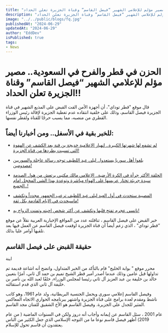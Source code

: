 ```yaml
---
title: "الحزن في قطر والفرح في السعودية.. مصير مؤلم للإعلامي الشهير “فيصل القاسم” وقناة الجزيرة تعلن الحداد!!"
description: "الحزن في قطر والفرح في السعودية.. مصير مؤلم للإعلامي الشهير “فيصل القاسم” وقناة الجزيرة تعلن الحداد!!"
image: "../../public/blogs/fq.jpg"
publishedAt: "2024-06-29"
updatedAt: "2024-06-29"
author: "EddDev"
isPublished: true
tags:
- News
---
```


# الحزن في قطر والفرح في السعودية.. مصير مؤلم للإعلامي الشهير “فيصل القاسم” وقناة الجزيرة تعلن الحداد!!

قال موقع "قطر توداي"، أن أجهزة الأمن القت القبض على المذيع الشهير في قناة الجزيرة فيصل القاسم، وذلك على خلفية انتقاده عدم تغطية الجزيرة لإقالة رئيس الوزراء القطري من منصبه، مما يسبب حرجًا للقناة ولقطر نفسها.

## للخبر بقية في الأسفل.. ومن أخبارنا أيضاً:

- [لم تشفع لها شهرتها الكبيرة.. اڼهيار الاعلامية خديجة بن قنة بعد الكشف عن الهفوة التي تسببت بطردها من قناة الجزيرة!](https://techhubtalks.pro/blogs/khadija-ben-qenna-a-journey-of-triumphs-and-challenges)

- [بلغوا أهل سوريا يستعدوا.. ليلى عبد اللطيف توجه رسالة عاجلة والسوريين مصدومين!](https://techhubtalks.pro/blogs/abdelatif-syria)

- [الحلقة الأكثر جرأة في الكرة الأرضية.. الإعلامي مالك مكتبي يرتعش من هول الصدمة سيدة جريئة تختار عريسها على الهواء مباشرة وتوعدة بهذا الشي المخجل امام الجميع..!](https://techhubtalks.pro/blogs/watch)

- [المصيبة ستحدث في أول العيد ليلى عبد اللطيف ترعب الجمهور مجدداً وتكشف ماسيحدث في الايام القادمة بكل ثقة!](https://techhubtalks.pro/blogs/abdel-latif-now)

- [نانسي عجرم تفتح قلبها وتكشف عن أكثر شخص احبته وتمنت الزواج به!](https://techhubtalks.pro/blogs/nancy)

خبر القبض على فيصل القاسم ، تناقلته عدد من المواقع الإخبارية العربية نقلاً عن موقع “قطر توداي" ، الذي زعم أيضاً أن قناة الجزيرة اوقفت فيصل القاسم عن العمل فيها بعد تلقيها أوامر عليا بذلك.

## حقيقة القبض على فيصل القاسم

اينة

محرر موقع " بوابة الخليج" قام بالتأكد من الخبر المتداول، واتضح أنه اشاعة قديمة تم تداولها قبل عامين وذلك عندما أصدر أمير قطر الشيخ تميم بن حمد آل ثاني، أمرًا بتعيين خالد بن خليفة بن عبد العزيز آل ثاني رئيسا لمجلس الوزراء، خلفًا لعبد الله بن ناصر بن خليفة آل ثاني الذي قدم استقالته.

وفيصل القاسم إعلامي سوري ويحمل الجنسية البريطانية، ولد عام 1961، وهو كاتب ناشط ومقدم لعدة برامج على قناة الجزيرة واشتهر ببرنامجه الحواري الاتجاه المعاكس المثير للجدل على الجزيرة. وفيصل القاسم هو الأخ الشقيق للفنان مجد القاسم.

عام 2001 ، سئل القاسم عن إيمانه وأجاب أنه دروز ولكن في السنوات الماضية ( من عام 2019) أظهر فيصل قاسم نوعا ما من التوجه الإسلامي الذي جعل الكثير من الناس يعتقدون أن قاسم تحول للإسلام.

